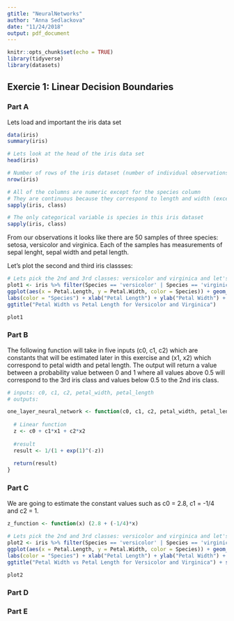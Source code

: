 ```yaml
---
gtitle: "NeuralNetworks"
author: "Anna Sedlackova"
date: "11/24/2018"
output: pdf_document
---
```


```r
knitr::opts_chunk$set(echo = TRUE)
library(tidyverse)
library(datasets)
```

## Exercie 1: Linear Decision Boundaries
### Part A

Lets load and important the iris data set
```r
data(iris)
summary(iris)
```

```r
# Lets look at the head of the iris data set
head(iris)

# Number of rows of the iris dataset (number of individual observations)
nrow(iris)

# All of the columns are numeric except for the species column
# They are continuous because they correspond to length and width (except for species) # The species are discrete
sapply(iris, class)

# The only categorical variable is species in this iris dataset
sapply(iris, class)
```

From our observations it looks like there are 50 samples of three species: setosa, versicolor and virginica. Each of the samples has measurements of sepal lenght, sepal width and petal length.

Let's plot the second and third iris classses:
```r
# Lets pick the 2nd and 3rd classes: versicolor and virginica and let's plot the subset
plot1 <- iris %>% filter(Species == 'versicolor' | Species == 'virginica') %>%
ggplot(aes(x = Petal.Length, y = Petal.Width, color = Species)) + geom_point() +
labs(color = "Species") + xlab("Petal Length") + ylab("Petal Width") +
ggtitle("Petal Width vs Petal Length for Versicolor and Virginica")

plot1
```

### Part B

The following function will take in five inputs (c0, c1, c2) which are constants that will be estimated later in this exercise and (x1, x2) which correspond to petal width and petal length. The output will return a value between a probability value between 0 and 1 where all values above 0.5 will correspond to the 3rd iris class and values below 0.5 to the 2nd iris class. 

```r
# inputs: c0, c1, c2, petal_width, petal_length
# outputs: 

one_layer_neural_network <- function(c0, c1, c2, petal_width, petal_length) {
  
  # Linear function
  z <- c0 + c1*x1 + c2*x2
  
  #result
  result <- 1/(1 + exp(1)^(-z))
    
  return(result)
}
```


### Part C

We are going to estimate the constant values such as c0 = 2.8, c1 = -1/4 and c2 = 1.

```r
z_function <- function(x) (2.8 + (-1/4)*x)
 
# Lets pick the 2nd and 3rd classes: versicolor and virginica and let's plot the subset
plot2 <- iris %>% filter(Species == 'versicolor' | Species == 'virginica') %>%
ggplot(aes(x = Petal.Length, y = Petal.Width, color = Species)) + geom_point() +
labs(color = "Species") + xlab("Petal Length") + ylab("Petal Width") +
ggtitle("Petal Width vs Petal Length for Versicolor and Virginica") + stat_function(fun = z_function)

plot2
```
### Part D
### Part E

